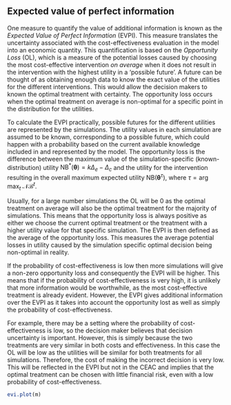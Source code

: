 
## Expected value of perfect information

One measure to quantify the value of additional information is known as the _Expected Value of Perfect Information_ (EVPI). This measure translates the uncertainty associated with the cost-effectiveness evaluation in the model into an economic quantity. This quantification is based on the _Opportunity Loss_ (OL), which is a measure of the potential losses caused by choosing the most cost-effective intervention _on average_ when it does not result in the intervention with the highest utility in a 'possible future'. A future can be thought of as obtaining enough data to know the exact value of the utilities for the different interventions. This would allow the decision makers to known the optimal treatment with certainty. The opportunity loss occurs when the optimal treatment on average is non-optimal for a specific point in the distribution for the utilities.

To calculate the EVPI practically, possible futures for the different utilities are represented by the simulations. The utility values in each simulation are assumed to be known, corresponding to a possible future, which could happen with a probability based on the current available knowledge included in and represented by the model. The opportunity loss is the difference between the maximum value of the simulation-specific (known-distribution) utility $\mbox{NB}^*(\bm\theta)=k\Delta_e-\Delta_c$ and the utility for the intervention resulting in the overall maximum expected utility $\mbox{NB}(\bm\theta^\tau)$, where $\tau=\text{arg max}_t  ~\mathcal{NB}^t$.

Usually, for a large number simulations the OL will be 0 as the optimal treatment on average will also be the optimal treatment for the majority of simulations. This means that the opportunity loss is always positive as either we choose the current optimal treatment or the treatment with a higher utility value for that specific simulation. The EVPI is then defined as the average of the opportunity loss. This measures the average potential losses in utility caused by the simulation specific optimal decision being non-optimal in reality.

If the probability of cost-effectiveness is low then more simulations will give a non-zero opportunity loss and consequently the EVPI will be higher. This means that  if the probability of cost-effectiveness is very high, it is unlikely that more information would be worthwhile, as the most cost-effective treatment is already evident. However, the EVPI gives additional information over the EVPI as it takes into account the opportunity lost as well as simply the probability of cost-effectiveness. 

For example, there may be a setting where the probability of cost-effectiveness is low, so the decision maker believes that decision uncertainty is important. However, this is simply because the two treatments are very similar in both costs and effectiveness. In this case the OL will be low as the utilities will be similar for both treatments for all simulations. Therefore, the cost of making the incorrect decision is very low. This will be reflected in the EVPI but not in the CEAC and implies that the optimal treatment can be chosen with little financial risk, even with a low probability of cost-effectiveness.


```{r, echo=echo, fig.width=4.6, fig.height=4.6, fig.align=align, warning=FALSE, message=FALSE, comment=NA}
evi.plot(m)
```
